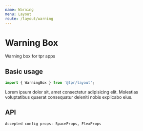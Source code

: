 ```yaml
---
name: Warning
menu: Layout
route: /layout/warning
---
```



# Warning Box

Warning box for tpr apps

## Basic usage

```js
import { WarningBox } from '@tpr/layout';
```

<Playground>
	<WarningBox>
		Lorem ipsum dolor sit, amet consectetur adipisicing elit. Molestias
		voluptatibus quaerat consequatur deleniti nobis explicabo eius.
	</WarningBox>
</Playground>

## API

```
Accepted config props: SpaceProps, FlexProps
```

<Props of={WarningBox} />
